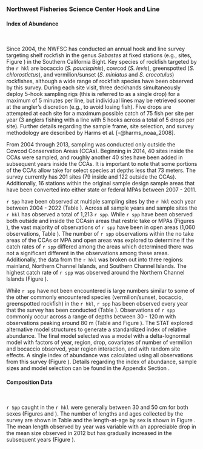 ### Northwest Fisheries Science Center Hook and Line

#### Index of Abundance 
\

Since 2004, the NWFSC has conducted an annual hook and line survey targeting shelf rockfish in the genus *Sebastes* at fixed stations (e.g., sites, Figure \ref{fig:nwfsc-hkl-map}) in the Southern California Bight. Key species of rockfish targeted by the `r hkl` are bocaccio (*S. paucispinis*), cowcod (*S. levis*), greenspotted (*S. chlorostictus*), and vermilion/sunset (*S. miniatus* and *S. crocotulus*) rockfishes, although a wide range of rockfish species have been observed by this survey. During each site visit, three deckhands simultaneously deploy 5-hook sampling rigs (this is referred to as a single drop) for a maximum of 5 minutes per line, but individual lines may be retrieved sooner at the angler's discretion (e.g., to avoid losing fish). Five drops are attempted at each site for a maximum possible catch of 75 fish per site per year (3 anglers fishing with a line with 5 hooks across a total of 5 drops per site). Further details regarding the sample frame, site selection, and survey methodology are described by Harms et al. [-@harms_noaa_2008]. 

From 2004 through 2013, sampling was conducted only outside the Cowcod Conservation Areas (CCAs). Beginning in 2014, 40 sites inside the CCAs were sampled, and roughly another 40 sites have been added in subsequent years inside the CCAs. It is important to note that some portions of the CCAs allow take for select species at depths less that 73 meters. The survey currently has 201 sites (79 inside and 122 outside the CCAs). Additionally, 16 stations within the original sample design sample areas that have been converted into either state or federal MPAs between 2007 - 2011.  

`r Spp` have been observed at multiple sampling sites by the `r hkl` each year between 2004 - 2022 (Table \ref{tab:nwfsc-hkl-obs}). Across all sample years and sample sites the `r hkl`  has observed a total of 1,213 `r spp`. While `r spp` have been observed both outside and inside the CCAsin areas that restric take or MPAs (Figures \ref{fig:nwfsc-hkl-site}), the vast majority of observations of `r spp` have been in open areas (1,060 observations, Table \ref{tab:nwfsc-hkl-obs}).  The number of `r spp` observations within the no take areas of the CCAs or MPA and open areas was explored to determine if the catch rates of `r spp` differed among the areas which determined there was not a significant different in the observations among these areas. Additionally, the data from the `r hkl` was broken out into three regions: mainland, Northern Channel Islands, and Southern Channel Islands.  The highest catch rate of `r spp` was observed around the Northern Channel Islands (Figure \ref{fig:nwfsc-hkl-region-main}). 

While `r spp` have not been encountered is large numbers similar to some of the other commonly encountered species (vermilion/sunset, bocaccio, greenspotted rockfish) in the `r hkl`, `r spp` has been observed every year that the survey has been conducted (Table \ref{tab:nwfsc-hkl-pos-year}). Observations of `r spp` commonly occur across a range of depths between 30 - 120 m with observations peaking around 80 m (Table \ref{tab:nwfsc-hkl-pos-depth} and Figure \ref{fig:nwfsc-hkl-depth}). The STAT explored alternative model structures to generate a standardized index of relative abundance. The final model selected was a model with a delta-lognormal model with factors of year, region, drop,  covariates of number of vermilion and bocaccio observed, year region interaction, and with random site effects. A single index of abundance was calculated using all observations from this survey (Figure \ref{fig:nwfsc-hkl-index-main}). Details regarding the index of abundance, sample sizes and model selection can be found in the Appendix Section \ref{nwfsc-hkl-model}.

#### Composition Data 
\

`r Spp` caught in the `r hkl` were generally between 30 and 50 cm for both sexes (Figures \ref{fig:nwfsc-hkl-site-len} and \ref{fig:hkl-len-data}). The number of lengths and ages collected by the survey are shown in Table \ref{tab:nwfsc-hkl-samples} and the length-at-age by sex is shown in Figure \ref{fig:nwfsc-hkl-len-age}. The mean length observed by year was variable with an appreciable drop in the mean size observed in 2012 but has gradually increased in the subsequent years (Figure \ref{fig:mean-hkl-len-data}). 